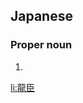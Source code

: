 ==Japanese==
{{ja-kanjitab|りゅう|しん|yomi=o}}

===Proper noun===
{{ja-pos|proper|りゅうしん}}

# {{given name|male|lang=ja|sort=りゅうしん}}

[[li:龍臣]]